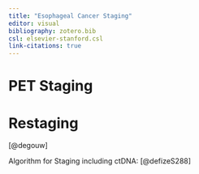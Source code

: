 ```yaml
---
title: "Esophageal Cancer Staging"
editor: visual
bibliography: zotero.bib
csl: elsevier-stanford.csl
link-citations: true
---
```


# PET Staging

# Restaging

[@degouw]

Algorithm for Staging including ctDNA: [@defizeS288]
